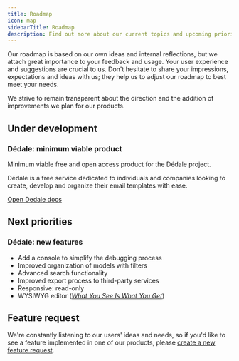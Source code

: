 ```yaml
---
title: Roadmap
icon: map
sidebarTitle: Roadmap
description: Find out more about our current topics and upcoming priorities
---
```


Our roadmap is based on our own ideas and internal reflections, but we attach great importance to your feedback and usage. Your user experience and suggestions are crucial to us. Don't hesitate to share your impressions, expectations and ideas with us; they help us to adjust our roadmap to best meet your needs.

We strive to remain transparent about the direction and the addition of improvements we plan for our products.

## Under development

### Dédale: minimum viable product

Minimum viable free and open access product for the Dédale project.

Dédale is a free service dedicated to individuals and companies looking to create, develop and organize their email templates with ease.

[Open Dedale docs](/dedale/introduction.mdx)

## Next priorities

### Dédale: new features

- Add a console to simplify the debugging process
- Improved organization of models with filters
- Advanced search functionality
- Improved export process to third-party services
- Responsive: read-only
- WYSIWYG editor ([_What You See Is What You Get_](https://wikipedia.org/wiki/What_you_see_is_what_you_get))

## Feature request

We're constantly listening to our users' ideas and needs, so if you'd like to see a feature implemented in one of our products, please [create a new feature request](https://github.com/orgs/bireme-lab/discussions/new?category=ideas).
